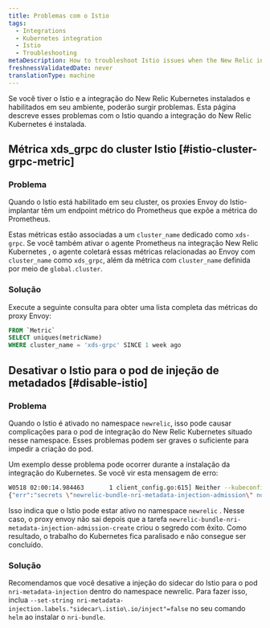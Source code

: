 ```yaml
---
title: Problemas com o Istio
tags:
  - Integrations
  - Kubernetes integration
  - Istio
  - Troubleshooting
metaDescription: How to troubleshoot Istio issues when the New Relic integration is also installed.
freshnessValidatedDate: never
translationType: machine
---
```


Se você tiver o Istio e a integração do New Relic Kubernetes instalados e habilitados em seu ambiente, poderão surgir problemas. Esta página descreve esses problemas com o Istio quando a integração do New Relic Kubernetes é instalada.

## Métrica xds\_grpc do cluster Istio [#istio-cluster-grpc-metric]

### Problema

Quando o Istio está habilitado em seu cluster, os proxies Envoy do Istio-implantar têm um endpoint métrico do Prometheus que expõe a métrica do Prometheus.

Estas métricas estão associadas a um `cluster_name` dedicado como `xds-grpc`. Se você também ativar o agente Prometheus na integração New Relic Kubernetes , o agente coletará essas métricas relacionadas ao Envoy com `cluster_name` como `xds_grpc`, além da métrica com `cluster_name` definida por meio de `global.cluster`.

### Solução

Execute a seguinte consulta para obter uma lista completa das métricas do proxy Envoy:

```sql
FROM `Metric`
SELECT uniques(metricName)
WHERE cluster_name = 'xds-grpc' SINCE 1 week ago
```

## Desativar o Istio para o pod de injeção de metadados [#disable-istio]

### Problema

Quando o Istio é ativado no namespace `newrelic`, isso pode causar complicações para o pod de integração do New Relic Kubernetes situado nesse namespace. Esses problemas podem ser graves o suficiente para impedir a criação do pod.

Um exemplo desse problema pode ocorrer durante a instalação da integração do Kubernetes. Se você vir esta mensagem de erro:

```bash
W0518 02:00:14.984463       1 client_config.go:615] Neither --kubeconfig nor --master was specified.  Using the inClusterConfig.  This might not work.
{"err":"secrets \"newrelic-bundle-nri-metadata-injection-admission\" not found","level":"info","msg":"no secret found","source":"k8s/k8s.go:229","time":"2023-05-18T02:00:15Z"} {"level":"info","msg":"creating new secret","source":"cmd/create.go:28","time":"2023-05-18T02:00:15Z"} ...
```

Isso indica que o Istio pode estar ativo no namespace `newrelic` . Nesse caso, o proxy envoy não sai depois que a tarefa `newrelic-bundle-nri-metadata-injection-admission-create` criou o segredo com êxito. Como resultado, o trabalho do Kubernetes fica paralisado e não consegue ser concluído.

### Solução

Recomendamos que você desative a injeção do sidecar do Istio para o pod `nri-metadata-injection` dentro do namespace newrelic. Para fazer isso, inclua `--set-string nri-metadata-injection.labels."sidecar\.istio\.io/inject"=false` no seu comando `helm` ao instalar o `nri-bundle`.